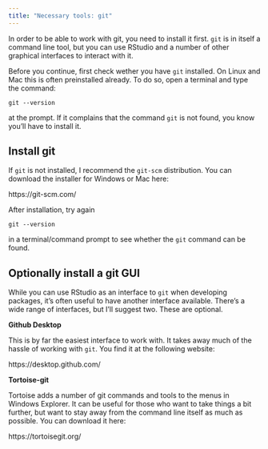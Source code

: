 ```yaml
---
title: "Necessary tools: git"
---
```


In order to be able to work with git, you need to install it first. `git` is in itself a command line tool, but you can use RStudio and a number of other graphical interfaces to interact with it. 

Before you continue, first check wether you have `git` installed. On Linux and Mac this is often preinstalled already. To do so, open a terminal and type the command:

```
git --version
```

at the prompt. If it complains that the command `git` is not found, you know you'll have to install it.

## Install git

If `git` is not installed, I recommend the `git-scm` distribution. You can download the installer for Windows or Mac here:

https://git-scm.com/

After installation, try again

```
git --version
```

in a terminal/command prompt to see whether the `git` command can be found. 

## Optionally install a git GUI

While you can use RStudio as an interface to `git` when developing packages, it's often useful to have another interface available. There's a wide range of interfaces, but I'll suggest two. These are optional.

**Github Desktop**

This is by far the easiest interface to work with. It takes away much of the hassle of working with `git`. You find it at the following website:

https://desktop.github.com/

**Tortoise-git**

Tortoise adds a number of git commands and tools to the menus in Windows Explorer. It can be useful for those who want to take things a bit further, but want to stay away from the command line itself as much as possible. You can download it here:

https://tortoisegit.org/
